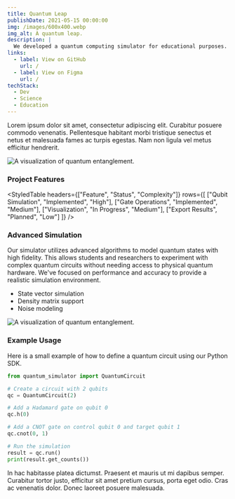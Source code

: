 ```yaml
---
title: Quantum Leap
publishDate: 2021-05-15 00:00:00
img: /images/600x400.webp
img_alt: A quantum leap.
description: |
  We developed a quantum computing simulator for educational purposes.
links:
  - label: View on GitHub
    url: /
  - label: View on Figma
    url: /
techStack:
  - Dev
  - Science
  - Education
---
```


Lorem ipsum dolor sit amet, consectetur adipiscing elit. Curabitur posuere commodo venenatis. Pellentesque habitant morbi tristique senectus et netus et malesuada fames ac turpis egestas. Nam non ligula vel metus efficitur hendrerit.

<Image src={mainImage} alt="A visualization of quantum entanglement." />

### Project Features

<StyledTable
    headers={["Feature", "Status", "Complexity"]}
    rows={[
        ["Qubit Simulation", "Implemented", "High"],
        ["Gate Operations", "Implemented", "Medium"],
        ["Visualization", "In Progress", "Medium"],
        ["Export Results", "Planned", "Low"]
    ]}
/>

<TwoCol>
    <div slot="left">
        <h3>Advanced Simulation</h3>
        <p>Our simulator utilizes advanced algorithms to model quantum states with high fidelity. This allows students and researchers to experiment with complex quantum circuits without needing access to physical quantum hardware. We've focused on performance and accuracy to provide a realistic simulation environment.</p>
        <ul>
            <li>State vector simulation</li>
            <li>Density matrix support</li>
            <li>Noise modeling</li>
        </ul>
    </div>
    <div slot="right">
        <Image src={image1} alt="A visualization of quantum entanglement." />
    </div>
</TwoCol>

### Example Usage
Here is a small example of how to define a quantum circuit using our Python SDK.

```python
from quantum_simulator import QuantumCircuit

# Create a circuit with 2 qubits
qc = QuantumCircuit(2)

# Add a Hadamard gate on qubit 0
qc.h(0)

# Add a CNOT gate on control qubit 0 and target qubit 1
qc.cnot(0, 1)

# Run the simulation
result = qc.run()
print(result.get_counts())
```

In hac habitasse platea dictumst. Praesent et mauris ut mi dapibus semper. Curabitur tortor justo, efficitur sit amet pretium cursus, porta eget odio. Cras ac venenatis dolor. Donec laoreet posuere malesuada.